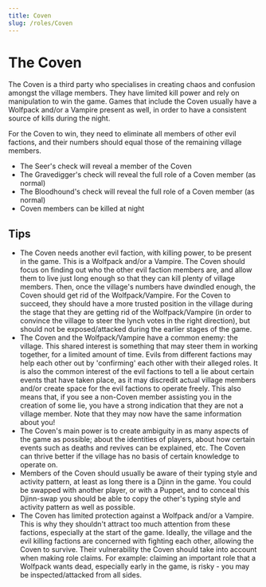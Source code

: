 ```yaml
---
title: Coven
slug: /roles/Coven
---
```


# The Coven

The Coven is a third party who specialises in creating chaos and confusion amongst the village members. They have limited kill power and rely on manipulation to win the game. Games that include the Coven usually have a Wolfpack and/or a Vampire present as well, in order to have a consistent source of kills during the night.

For the Coven to win, they need to eliminate all members of other evil factions, and their numbers should equal those of the remaining village members.

- The Seer's check will reveal a member of the Coven
- The Gravedigger's check will reveal the full role of a Coven member (as normal)
- The Bloodhound's check will reveal the full role of a Coven member (as normal)
- Coven members can be killed at night

## Tips

- The Coven needs another evil faction, with killing power, to be present in the game. This is a Wolfpack and/or a Vampire. The Coven should focus on finding out who the other evil faction members are, and allow them to live just long enough so that they can kill plenty of village members. Then, once the village's numbers have dwindled enough, the Coven should get rid of the Wolfpack/Vampire. For the Coven to succeed, they should have a more trusted position in the village during the stage that they are getting rid of the Wolfpack/Vampire (in order to convince the village to steer the lynch votes in the right direction), but should not be exposed/attacked during the earlier stages of the game.
- The Coven and the Wolfpack/Vampire have a common enemy: the village. This shared interest is something that may steer them in working together, for a limited amount of time. Evils from different factions may help each other out by 'confirming' each other with their alleged roles. It is also the common interest of the evil factions to tell a lie about certain events that have taken place, as it may discredit actual village members and/or create space for the evil factions to operate freely. This also means that, if you see a non-Coven member assisting you in the creation of some lie, you have a strong indication that they are not a village member. Note that they may now have the same information about you!
- The Coven's main power is to create ambiguity in as many aspects of the game as possible; about the identities of players, about how certain events such as deaths and revives can be explained, etc. The Coven can thrive better if the village has no basis of certain knowledge to operate on.
- Members of the Coven should usually be aware of their typing style and activity pattern, at least as long there is a Djinn in the game. You could be swapped with another player, or with a Puppet, and to conceal this Djinn-swap you should be able to copy the other's typing style and activity pattern as well as possible.
- The Coven has limited protection against a Wolfpack and/or a Vampire. This is why they shouldn't attract too much attention from these factions, especially at the start of the game. Ideally, the village and the evil killing factions are concerned with fighting each other, allowing the Coven to survive. Their vulnerability the Coven should take into account when making role claims. For example: claiming an important role that a Wolfpack wants dead, especially early in the game, is risky - you may be inspected/attacked from all sides.
